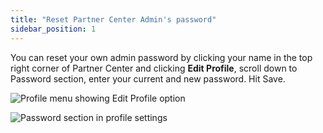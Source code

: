 ```yaml
---
title: "Reset Partner Center Admin's password"
sidebar_position: 1
---
```


You can reset your own admin password by clicking your name in the top right corner of Partner Center and clicking **Edit Profile**, scroll down to Password section, enter your current and new password. Hit Save.

![Profile menu showing Edit Profile option](/img/administration/my-team/reset-password-profile.jpg)

![Password section in profile settings](/img/administration/my-team/reset-password-section.jpg)